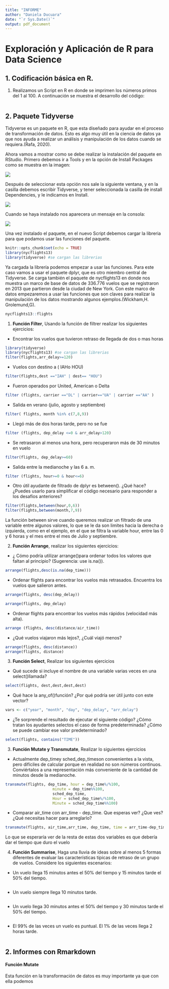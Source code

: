 ```yaml
---
title: "INFORME"
author: "Daniela Ducuara"
date: "`r Sys.Date()`"
output: pdf_document
---
```


# Exploración y Aplicación de R para Data Science

## 1. Codificación básica en R.

1.  Realizamos un Script en R en donde se imprimen los números primos del 1 al 100. A continuación se muestra el desarrollo del código:

```r

```

## 2. Paquete Tidyverse

Tidyverse es un paquete en R, que esta diseñado para ayudar en el proceso de transformación de datos. Esto es algo muy útil en la ciencia de datos ya que nos ayuda a realizar un análisis y manipulación de los datos cuando se requiera.(Rafa, 2020).

Ahora vamos a mostrar como se debe realizar la instalación del paquete en RStudio. Primero debemos ir a Tools y en la opción de Install Packages como se muestra en la imagen:

![](Captur1a1.png)

Después de seleccionar esta opción nos sale la siguiente ventana, y en la casilla debemos escribir Tidyverse, y tener seleccionada la casilla de install Dependencies, y le indicamos en Install.

![](captura2.png)

Cuando se haya instalado nos aparecera un mensaje en la consola:

![](captura3.png)

Una vez instalado el paquete, en el nuevo Script debemos cargar la libreria para que podamos usar las funciones del paquete.

```r
knitr::opts_chunk$set(echo = TRUE)
library(nycflights13)
library(tidyverse) #se cargan las librerias


```

Ya cargada la librería podemos empezar a usar las funciones. Para este caso vamos a usar el paquete dplyr, que es otro miembro central de Tidyverse. Se carga también el paquete de nycflights13 en donde nos muestra un marco de base de datos de 336.776 vuelos que se registraron en 2013 que partieron desde la ciudad de New York. Con este marco de datos empezaremos a usar las funciones que son claves para realizar la manipulación de los datos mostrando algunos ejemplos.(Wickham,H. Grolemund,G).

```r
nycflights13::flights
```

1.  **Función Filter**, Usando la función de filtrer realizar los siguientes ejercicios:

-   Encontrar los vuelos que tuvieron retraso de llegada de dos o mas horas

```r
library(tidyverse)
library(nycflights13) #se cargan las librerias
filter(flights,arr_delay>=120)

```

-   Vuelos con destino a ( IAHo HOU)

```r
filter(flights,dest =="IAH" | dest== "HOU")
```

-   Fueron operados por United, American o Delta

```r
filter (flights, carrier =="DL" | carrier=="UA" | carrier =="AA" )

```

-   Salida en verano (julio, agosto y septiembre)

```r
filter( flights, month %in% c(7,8,9))

```

-   Llegó más de dos horas tarde, pero no se fue

```r
filter (flights, dep_delay <=0 & arr_delay>120)
```

-   Se retrasaron al menos una hora, pero recuperaron más de 30 minutos en vuelo

```r
filter(flights, dep_delay>=60)
```

-   Salida entre la medianoche y las 6 a. m.

```r
filter (flights, hour>=0 & hour<=6)
```

-   Otro útil ayudante de filtrado de dplyr es between(). ¿Qué hace? ¿Puedes usarlo para simplificar el código necesario para responder a los desafíos anteriores?

```r
filter(flights,between(hour,0,6))
filter(flights,between(month,7,9))
```

La función between sirve cuando queremos realizar un filtrado de una variable entre algunos valores, lo que se le da son limites hacia la derecha o izquierda, como en el ejemplo, en el que se filtra la variable hour, entre las 0 y 6 horas y el mes entre el mes de Julio y septiembre.

2.  **Función Arrange**, realizar los siguientes ejercicios:

-   ¿ Cómo podría utilizar arrange()para ordenar todos los valores que faltan al principio? (Sugerencia: use is.na()).

```r
arrange(flights,desc(is.na(dep_time)))
```

-   Ordenar flights para encontrar los vuelos más retrasados. Encuentra los vuelos que salieron antes.

```r
arrange(flights, desc(dep_delay))

```

```r
arrange(flights, dep_delay)
```

-   Ordenar flights para encontrar los vuelos más rápidos (velocidad más alta).

```r
arrange (flights, desc(distance/air_time))
```

-   ¿Qué vuelos viajaron más lejos?, ¿Cuál viajó menos?

```r
arrange(flights, desc(distance))
arrange(flights, distance)
```

3.  **Función Select**, Realizar los siguientes ejercicios

-   Qué sucede si incluye el nombre de una variable varias veces en una select()llamada?

```r
select(flights, dest,dest,dest,dest)
```

-   Qué hace la any_of()función? ¿Por qué podría ser útil junto con este vector?

```r
vars <- c("year", "month", "day", "dep_delay", "arr_delay")

```

-   ¿Te sorprende el resultado de ejecutar el siguiente código? ¿Cómo tratan los ayudantes selectos el caso de forma predeterminada? ¿Cómo se puede cambiar ese valor predeterminado?

```r
select(flights, contains("TIME"))
```

3.  **Función Mutate y Transmutate**, Realizar lo siguientes ejercicios

-   Actualmente dep_timey sched_dep_timeson convenientes a la vista, pero difíciles de calcular porque en realidad no son números continuos. Conviértalos a una representación más conveniente de la cantidad de minutos desde la medianoche.

```r
transmute(flights, dep_time, hour = dep_time%/%100,
                     minute = dep_time%%100, 
                     sched_dep_time, 
                     Hour = sched_dep_time%/%100,
                     Minute = sched_dep_time%%100)
```

-   Comparar air_time con arr_time - dep_time. Que esperas ver? ¿Que ves? ¿Qué necesitas hacer para arreglarlo?

```r
transmute(flights, air_time,arr_time, dep_time, time = arr_time-dep_time)
```

Lo que se esperaría ver de la resta de estas dos variables es que debería dar el tiempo que duro el vuelo

4.  **Función Summarise**, Haga una lluvia de ideas sobre al menos 5 formas diferentes de evaluar las características típicas de retraso de un grupo de vuelos. Considere los siguientes escenarios:

-   Un vuelo llega 15 minutos antes el 50% del tiempo y 15 minutos tarde el 50% del tiempo.

```r

```

-   Un vuelo siempre llega 10 minutos tarde.

```r

```

-   Un vuelo llega 30 minutos antes el 50% del tiempo y 30 minutos tarde el 50% del tiempo.

```r

```

-   El 99% de las veces un vuelo es puntual. El 1% de las veces llega 2 horas tarde.

```r

```

## 2. Informes con Rmarkdown

#### Función Mutate
Esta función  en la transformación de datos es muy importante ya que con ella podemos 
